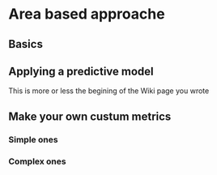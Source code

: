 # Area based approache

## Basics

## Applying a predictive model

This is more or less the begining of the Wiki page you wrote

## Make your own custum metrics

### Simple ones

### Complex ones
